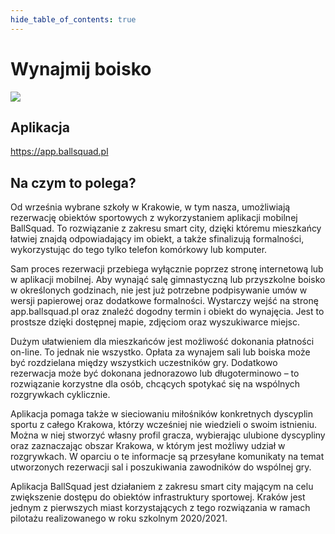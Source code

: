 ```yaml
---
hide_table_of_contents: true
---
```


# Wynajmij boisko

![](/img/boisko/boisko.webp)

## Aplikacja

https://app.ballsquad.pl

## Na czym to polega?

Od września wybrane szkoły w Krakowie, w tym nasza, umożliwiają rezerwację
obiektów sportowych z wykorzystaniem aplikacji mobilnej BallSquad. To
rozwiązanie z zakresu smart city, dzięki któremu mieszkańcy łatwiej znajdą
odpowiadający im obiekt, a także sfinalizują formalności, wykorzystując do tego
tylko telefon komórkowy lub komputer.

Sam proces rezerwacji przebiega wyłącznie poprzez stronę internetową lub w
aplikacji mobilnej. Aby wynająć salę gimnastyczną lub przyszkolne boisko w
określonych godzinach, nie jest już potrzebne podpisywanie umów w wersji
papierowej oraz dodatkowe formalności. Wystarczy wejść na stronę
app.ballsquad.pl oraz znaleźć dogodny termin i obiekt do wynajęcia. Jest to
prostsze dzięki dostępnej mapie, zdjęciom oraz wyszukiwarce miejsc.

Dużym ułatwieniem dla mieszkańców jest możliwość dokonania płatności on-line. To
jednak nie wszystko. Opłata za wynajem sali lub boiska może być rozdzielana
między wszystkich uczestników gry. Dodatkowo rezerwacja może być dokonana
jednorazowo lub długoterminowo – to rozwiązanie korzystne dla osób, chcących
spotykać się na wspólnych rozgrywkach cyklicznie.

Aplikacja pomaga także w sieciowaniu miłośników konkretnych dyscyplin sportu z
całego Krakowa, którzy wcześniej nie wiedzieli o swoim istnieniu. Można w niej
stworzyć własny profil gracza, wybierając ulubione dyscypliny oraz zaznaczając
obszar Krakowa, w którym jest możliwy udział w rozgrywkach. W oparciu o te
informacje są przesyłane komunikaty na temat utworzonych rezerwacji sal i
poszukiwania zawodników do wspólnej gry.

Aplikacja BallSquad jest działaniem z zakresu smart city mającym na celu
zwiększenie dostępu do obiektów infrastruktury sportowej. Kraków jest jednym z
pierwszych miast korzystających z tego rozwiązania w ramach pilotażu
realizowanego w roku szkolnym 2020/2021.
